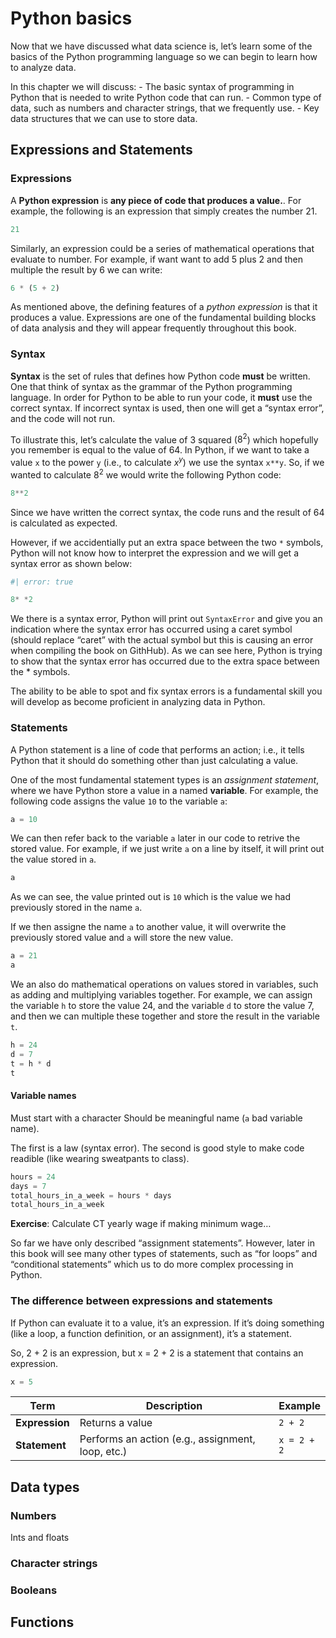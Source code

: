 # Python basics

Now that we have discussed what data science is, let's learn some of the basics of the Python programming language so we can begin to learn how to analyze data.

In this chapter we will discuss:
- The basic syntax of programming in Python that is needed to write Python code that can run.
- Common type of data, such as numbers and character strings, that we frequently use.
- Key data structures that we can use to store data. 



## Expressions and Statements


### Expressions

A **Python expression** is **any piece of code that produces a value.**. For example, the following is an expression that simply creates the number 21.

```python
21
```

Similarly, an expression could be a series of mathematical operations that evaluate to number. For example, if want want to add 5 plus 2 and then multiple the result by 6 we can write:  

```python

6 * (5 + 2) 

```

As mentioned above, the defining features of a *python expression* is that it produces a value. Expressions are one of the fundamental building blocks of data analysis and they will appear frequently throughout this book. 


### Syntax 

**Syntax** is the set of rules that defines how Python code **must** be written. One that think of syntax as the grammar of the Python programming language. In order for Python to be able to run your code, it **must** use the correct syntax. If incorrect syntax is used, then one will get a "syntax error", and the code will not run. 

To illustrate this, let's calculate the value of 3 squared ($8^2$) which hopefully you remember is equal to the value of 64. In Python, if we want to take a value `x` to the power `y` (i.e., to calculate $x^y$) we use the syntax `x**y`. So, if we wanted to calculate $8^2$ we would write the following Python code: 

```python

8**2

```

Since we have written the correct syntax, the code runs and the result of 64 is calculated as expected. 

However, if we accidentially put an extra space between the two `*` symbols, Python will not know how to interpret the expression and we will get a syntax error as shown below:

```python
#| error: true

8* *2

```

We there is a syntax error, Python will print out `SyntaxError` and give you an indication where the syntax error has occurred using a caret symbol (should replace "caret" with the actual symbol but this is causing an error when compiling the book on GithHub). As we can see here, Python is trying to show that the syntax error has occurred due to the extra space between the * symbols. 

The ability to be able to spot and fix syntax errors is a fundamental skill you will develop as become proficient in analyzing data in Python. 



### Statements

A Python statement is a line of code that performs an action; i.e., it tells Python that it should do something other than just calculating a value. 

One of the most fundamental statement types is an *assignment statement*, where we have Python store a value in a named **variable**. For example, the following code assigns the value `10` to the variable `a`:

```python

a = 10

```

We can then refer back to the variable `a` later in our code to retrive the stored value. For example, if we just write `a` on a line by itself, it will print out the value stored in `a`. 

```python
a
```

As we can see, the value printed out is `10` which is the value we had previously stored in the name `a`. 

If we then assigne the name `a` to another value, it will overwrite the previously stored value and `a` will store the new value.

```python
a = 21
a
```

We an also do mathematical operations on values stored in variables, such as adding and multiplying variables together. For example, we can assign the variable `h` to store the value 24, and the variable `d` to store the value 7, and then we can multiple these together and store the result in the variable `t`.

```python
h = 24
d = 7
t = h * d
t
```



#### Variable names

Must start with a character
Should be meaningful name (`a` bad variable name). 

The first is a law (syntax error). The second is good style to make code readible (like wearing sweatpants to class). 

```python
hours = 24
days = 7
total_hours_in_a_week = hours * days
total_hours_in_a_week
```

**Exercise**: Calculate CT yearly wage if making minimum wage...



So far we have only described "assignment statements". However, later in this book will see many other types of statements, such as "for loops" and "conditional statements" which us to do more complex processing in Python. 



### The difference between expressions and statements



If Python can evaluate it to a value, it's an expression. If it's doing something (like a loop, a function definition, or an assignment), it's a statement.

So, 2 + 2 is an expression, but x = 2 + 2 is a statement that contains an expression.

```python
x = 5

```


| Term           | Description                                       | Example     |
| -------------- | ------------------------------------------------- | ----------- |
| **Expression** | Returns a value                                   | `2 + 2`     |
| **Statement**  | Performs an action (e.g., assignment, loop, etc.) | `x = 2 + 2` |







## Data types


### Numbers

Ints and floats


### Character strings



### Booleans



## Functions




